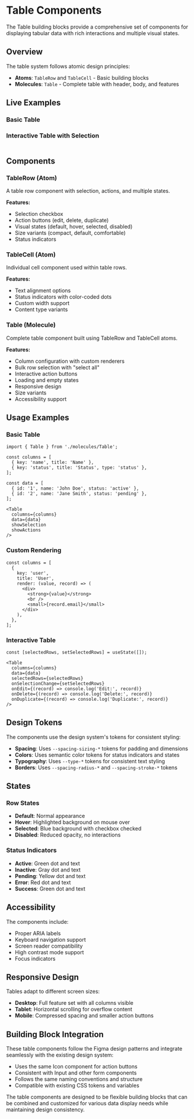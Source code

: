 
<Meta title="Molecules/Table/Documentation" />

# Table Components

The Table building blocks provide a comprehensive set of components for displaying tabular data with rich interactions and multiple visual states.

## Overview

The table system follows atomic design principles:

- **Atoms**: `TableRow` and `TableCell` - Basic building blocks
- **Molecules**: `Table` - Complete table with header, body, and features

## Live Examples

### Basic Table

<Canvas>
  <Story name="Basic Example">
    <Table 
      columns={[
        { key: 'name', title: 'Name' },
        { key: 'status', title: 'Status', type: 'status' },
        { key: 'email', title: 'Email' },
      ]} 
      data={[
        { id: '1', name: 'John Doe', status: 'active', email: 'john@example.com' },
        { id: '2', name: 'Jane Smith', status: 'pending', email: 'jane@example.com' },
        { id: '3', name: 'Bob Johnson', status: 'inactive', email: 'bob@example.com' },
      ]} 
      showSelection 
      showActions 
    />
  </Story>
</Canvas>

### Interactive Table with Selection

<Canvas>
  <Story name="Interactive Example">
    <Table 
      columns={[
        { key: 'name', title: 'Name' },
        { key: 'status', title: 'Status', type: 'status' },
        { key: 'role', title: 'Role' },
      ]} 
      data={[
        { id: '1', name: 'Alice Cooper', status: 'active', role: 'Admin' },
        { id: '2', name: 'David Miller', status: 'pending', role: 'User' },
        { id: '3', name: 'Sarah Wilson', status: 'active', role: 'Editor' },
        { id: '4', name: 'Mike Brown', status: 'inactive', role: 'User' },
      ]} 
      showSelection 
      showActions 
      selectedRows={['1', '3']}
    />
  </Story>
</Canvas>

## Components

### TableRow (Atom)
A table row component with selection, actions, and multiple states.

**Features:**
- Selection checkbox
- Action buttons (edit, delete, duplicate)
- Visual states (default, hover, selected, disabled)
- Size variants (compact, default, comfortable)
- Status indicators

### TableCell (Atom)
Individual cell component used within table rows.

**Features:**
- Text alignment options
- Status indicators with color-coded dots
- Custom width support
- Content type variants

### Table (Molecule)
Complete table component built using TableRow and TableCell atoms.

**Features:**
- Column configuration with custom renderers
- Bulk row selection with "select all"
- Interactive action buttons
- Loading and empty states
- Responsive design
- Size variants
- Accessibility support

## Usage Examples

### Basic Table
```tsx
import { Table } from './molecules/Table';

const columns = [
  { key: 'name', title: 'Name' },
  { key: 'status', title: 'Status', type: 'status' },
];

const data = [
  { id: '1', name: 'John Doe', status: 'active' },
  { id: '2', name: 'Jane Smith', status: 'pending' },
];

<Table 
  columns={columns} 
  data={data} 
  showSelection 
  showActions 
/>
```

### Custom Rendering
```tsx
const columns = [
  {
    key: 'user',
    title: 'User',
    render: (value, record) => (
      <div>
        <strong>{value}</strong>
        <br />
        <small>{record.email}</small>
      </div>
    ),
  },
];
```

### Interactive Table
```tsx
const [selectedRows, setSelectedRows] = useState([]);

<Table
  columns={columns}
  data={data}
  selectedRows={selectedRows}
  onSelectionChange={setSelectedRows}
  onEdit={(record) => console.log('Edit:', record)}
  onDelete={(record) => console.log('Delete:', record)}
  onDuplicate={(record) => console.log('Duplicate:', record)}
/>
```

## Design Tokens

The components use the design system's tokens for consistent styling:

- **Spacing**: Uses `--spacing-sizing-*` tokens for padding and dimensions
- **Colors**: Uses semantic color tokens for status indicators and states
- **Typography**: Uses `--type-*` tokens for consistent text styling
- **Borders**: Uses `--spacing-radius-*` and `--spacing-stroke-*` tokens

## States

### Row States
- **Default**: Normal appearance
- **Hover**: Highlighted background on mouse over
- **Selected**: Blue background with checkbox checked
- **Disabled**: Reduced opacity, no interactions

### Status Indicators
- **Active**: Green dot and text
- **Inactive**: Gray dot and text  
- **Pending**: Yellow dot and text
- **Error**: Red dot and text
- **Success**: Green dot and text

## Accessibility

The components include:
- Proper ARIA labels
- Keyboard navigation support
- Screen reader compatibility
- High contrast mode support
- Focus indicators

## Responsive Design

Tables adapt to different screen sizes:
- **Desktop**: Full feature set with all columns visible
- **Tablet**: Horizontal scrolling for overflow content
- **Mobile**: Compressed spacing and smaller action buttons

## Building Block Integration

These table components follow the Figma design patterns and integrate seamlessly with the existing design system:

- Uses the same Icon component for action buttons
- Consistent with Input and other form components
- Follows the same naming conventions and structure
- Compatible with existing CSS tokens and variables

The table components are designed to be flexible building blocks that can be combined and customized for various data display needs while maintaining design consistency.
